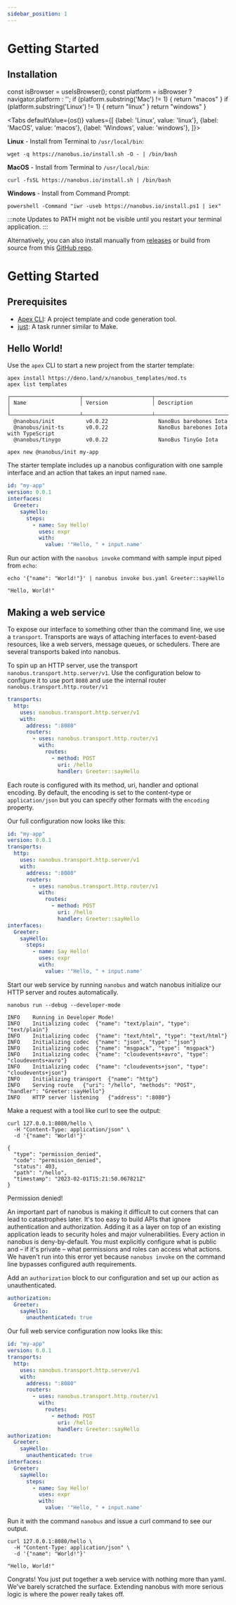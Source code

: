 ```yaml
---
sidebar_position: 1
---
```



# Getting Started


## Installation

  const isBrowser = useIsBrowser();
  const platform = isBrowser ? navigator.platform : '';
  if (platform.substring('Mac') != 1) {
    return "macos"
  }
  if (platform.substring('Linux') != 1) {
    return "linux"
  }
  return "windows"
}

<Tabs
  defaultValue={os()}
  values={[
    {label: 'Linux', value: 'linux'},
    {label: 'MacOS', value: 'macos'},
    {label: 'Windows', value: 'windows'},
  ]}>
  <TabItem value="linux">

**Linux** - Install from Terminal to `/usr/local/bin`:

```shell
wget -q https://nanobus.io/install.sh -O - | /bin/bash
```

  </TabItem>
  <TabItem value="macos">

**MacOS** - Install from Terminal to `/usr/local/bin`:

```shell
curl -fsSL https://nanobus.io/install.sh | /bin/bash
```

  </TabItem>

  <TabItem value="windows">

**Windows** - Install from Command Prompt:

```shell
powershell -Command "iwr -useb https://nanobus.io/install.ps1 | iex"
```

:::note
Updates to PATH might not be visible until you restart your terminal application.
:::

  </TabItem>
</Tabs>

Alternatively, you can also install manually from [releases](https://github.com/nanobus/nanobbus/releases) or build from source from this [GitHub repo](https://github.com/nanobus/nanobus).

# Getting Started

## Prerequisites

- [Apex CLI][apex]: A project template and code generation tool.
- [just]: A task runner similar to Make.

## Hello World!

Use the `apex` CLI to start a new project from the starter template:

```shell
apex install https://deno.land/x/nanobus_templates/mod.ts
apex list templates
```

```shell title="Output"
┌──────────────────────┬──────────────────────┬─────────────────────────────────────────────┐
│ Name                 │ Version              │ Description                                 │
└──────────────────────┴──────────────────────┴─────────────────────────────────────────────┘
  @nanobus/init          v0.0.22                NanoBus barebones Iota
  @nanobus/init-ts       v0.0.22                NanoBus barebones Iota with TypeScript
  @nanobus/tinygo        v0.0.22                NanoBus TinyGo Iota
```

```shell
apex new @nanobus/init my-app
```

The starter template includes up a nanobus configuration with one sample interface and an action that takes an input named `name`.

```yaml
id: "my-app"
version: 0.0.1
interfaces:
  Greeter:
    sayHello:
      steps:
        - name: Say Hello!
          uses: expr
          with:
            value: '"Hello, " + input.name'
```

Run our action with the `nanobus invoke` command with sample input piped from `echo`:

```shell
echo '{"name": "World!"}' | nanobus invoke bus.yaml Greeter::sayHello
```

```shell title="Output"
"Hello, World!"
```

## Making a web service

To expose our interface to something other than the command line, we use a `transport`. Transports are ways of attaching interfaces to event-based resources, like a web servers, message queues, or schedulers. There are several transports baked into nanobus.

To spin up an HTTP server, use the transport `nanobus.transport.http.server/v1`. Use the configuration below to configure it to use port `8080` and use the internal router `nanobus.transport.http.router/v1`

```yaml
transports:
  http:
    uses: nanobus.transport.http.server/v1
    with:
      address: ":8080"
      routers:
        - uses: nanobus.transport.http.router/v1
          with:
            routes:
              - method: POST
                uri: /hello
                handler: Greeter::sayHello
```

Each route is configured with its method, uri, handler and optional encoding. By default, the encoding is set to the content-type or `application/json` but you can specify other formats with the `encoding` property.

Our full configuration now looks like this:

```yaml
id: "my-app"
version: 0.0.1
transports:
  http:
    uses: nanobus.transport.http.server/v1
    with:
      address: ":8080"
      routers:
        - uses: nanobus.transport.http.router/v1
          with:
            routes:
              - method: POST
                uri: /hello
                handler: Greeter::sayHello
interfaces:
  Greeter:
    sayHello:
      steps:
        - name: Say Hello!
          uses: expr
          with:
            value: '"Hello, " + input.name'
```

Start our web service by running `nanobus` and watch nanobus initialize our HTTP server and routes automatically.

```shell
nanobus run --debug --developer-mode
```

```shell title="Output"
INFO	Running in Developer Mode!
INFO	Initializing codec	{"name": "text/plain", "type": "text/plain"}
INFO	Initializing codec	{"name": "text/html", "type": "text/html"}
INFO	Initializing codec	{"name": "json", "type": "json"}
INFO	Initializing codec	{"name": "msgpack", "type": "msgpack"}
INFO	Initializing codec	{"name": "cloudevents+avro", "type": "cloudevents+avro"}
INFO	Initializing codec	{"name": "cloudevents+json", "type": "cloudevents+json"}
INFO	Initializing transport	{"name": "http"}
INFO	Serving route	{"uri": "/hello", "methods": "POST", "handler": "Greeter::sayHello"}
INFO	HTTP server listening	{"address": ":8080"}
```

Make a request with a tool like curl to see the output:

```shell
curl 127.0.0.1:8080/hello \
  -H "Content-Type: application/json" \
  -d '{"name": "World!"}'
```

```shell title="Output (prettified)"
{
  "type": "permission_denied",
  "code": "permission_denied",
  "status": 403,
  "path": "/hello",
  "timestamp": "2023-02-01T15:21:50.067821Z"
}
```

Permission denied!

An important part of nanobus is making it difficult to cut corners that can lead to catastrophes later. It's too easy to build APIs that ignore authentication and authorization. Adding it as a layer on top of an existing application leads to security holes and major vulnerabilities. Every action in nanobus is deny-by-default. You must explicitly configure what is public and – if it's private – what permissions and roles can access what actions. We haven't run into this error yet because `nanobus invoke` on the command line bypasses configured auth requirements.

Add an `authorization` block to our configuration and set up our action as unauthenticated.

```yaml
authorization:
  Greeter:
    sayHello:
      unauthenticated: true
```

Our full web service configuration now looks like this:

```yaml
id: "my-app"
version: 0.0.1
transports:
  http:
    uses: nanobus.transport.http.server/v1
    with:
      address: ":8080"
      routers:
        - uses: nanobus.transport.http.router/v1
          with:
            routes:
              - method: POST
                uri: /hello
                handler: Greeter::sayHello
authorization:
  Greeter:
    sayHello:
      unauthenticated: true
interfaces:
  Greeter:
    sayHello:
      steps:
        - name: Say Hello!
          uses: expr
          with:
            value: '"Hello, " + input.name'
```

Run it with the command `nanobus` and issue a curl command to see our output.


```shell
curl 127.0.0.1:8080/hello \
  -H "Content-Type: application/json" \
  -d '{"name": "World!"}'
```

```shell title="Output"
"Hello, World!"
```

Congrats! You just put together a web service with nothing more than yaml. We've barely scratched the surface. Extending nanobus with more serious logic is where the power really takes off.


[apex]: https://apexlang.io
[just]: https://github.com/casey/just#packages
[nanobus]: https://github.com/nanobus/nanobus
